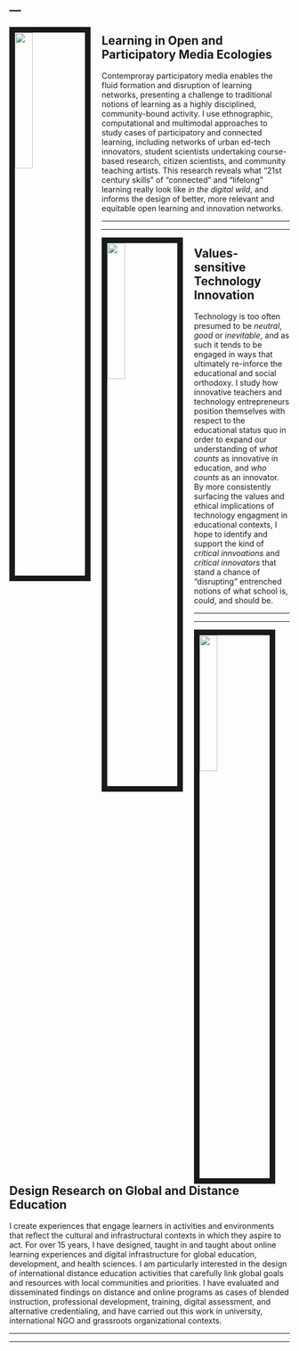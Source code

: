 ---
---

<link rel="stylesheet" href="styles.css" type="text/css">

<img src="./images/edtech_network.jpg" style="width:25%; border:10px solid; margin-right: 20px" align="left">

## Learning in Open and Participatory Media Ecologies

Contemproray participatory media enables the fluid formation and disruption of learning networks, presenting a challenge to traditional notions of learning as a highly disciplined, community-bound activity. I use ethnographic, computational and multimodal approaches to study cases of participatory and connected learning, including networks of urban ed-tech innovators, student scientists undertaking course-based research, citizen scientists, and community teaching artists. This research reveals what "21st century skills" of "connected" and "lifelong" learning really look like *in the digital wild*, and informs the design of better, more relevant and equitable open learning and innovation networks. 

******
*******

<link rel="stylesheet" href="styles.css" type="text/css">

<img src="./images/tpack.jpg" style="width:25%; border:10px solid; margin-right: 20px" align="left">

## Values-sensitive Technology Innovation

Technology is too often presumed to be *neutral*, *good* or *inevitable*, and as such it tends to be engaged in ways that ultimately re-inforce the educational and social orthodoxy.  I study how innovative teachers and technology entrepreneurs position themselves with respect to the educational status quo in order to expand our understanding of *what counts* as innovative in education, and *who counts* as an innovator. By more consistently surfacing the values and ethical implications of technology engagment in educational contexts, I hope to identify and support the kind of *critical innvoations* and *critical innovators* that stand a chance of "disrupting" entrenched notions of what school is, could, and should be.  

************
******

<img src="./images/health_sys_trans.jpg" style="width:25%; border:10px solid; margin-right: 20px" align="left">

## Design Research on Global and Distance Education

I create experiences that engage learners in activities and environments that reflect the cultural and infrastructural contexts in which they aspire to act. For over 15 years, I have designed, taught in and taught about online learning experiences and digital infrastructure for global education, development, and health sciences.  I am particularly interested in the design of international distance education activities that carefully link global goals and resources with local communities and priorities.  I have evaluated and disseminated findings on distance and online programs as cases of blended instruction, professional development, training, digital assessment, and alternative credentialing, and have carried out this work in university, international NGO and grassroots organizational contexts. 

******
******
